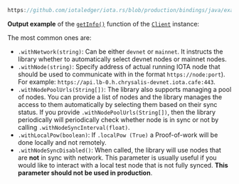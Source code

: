 ```java reference
https://github.com/iotaledger/iota.rs/blob/production/bindings/java/examples/java-app/src/main/java/org/iota/client/example/ExampleApp.java#L49-L61
```

**Output example** of the [`getInfo()`](./../api_reference.md#getinfo-nodeinfowrapper) function of the
[`Client`](./../api_reference.md#client) instance:

<GetInfoOutput />

<LoadBalancerHealthChecks />

<ClientBuilder />

The most common ones are:

- `.withNetwork(string)`: Can be either `devnet` or `mainnet`. It instructs
  the library whether to automatically select devnet nodes or mainnet nodes.
- `.withNode(string)`: Specify address of actual running IOTA node that should be used
  to communicate with in the format `https://node:port`). For example: `https://api.lb-0.h.chrysalis-devnet.iota.cafe:443`.
- `.withNodePoolUrls(String[])`: The library also supports managing a pool of
  nodes. You can provide a list of nodes and the library manages the access to them automatically by selecting them based
  on their sync status. If you provide `.withNodePoolUrls(String[])`, then the library periodically will periodically
  check
  whether node is in sync or
  not by calling `.withNodeSyncInterval(float)`.
- `.withLocalPow(boolean)`: If `.localPow (True)` a Proof-of-work will be done
  locally and not remotely.
- `.withNodeSyncDisabled()`: When called, the library will use nodes that
  are **not** in sync with network. This parameter is usually useful if you would like to interact with a local test node
  that is not fully synced. **This parameter should not be used in production**.
